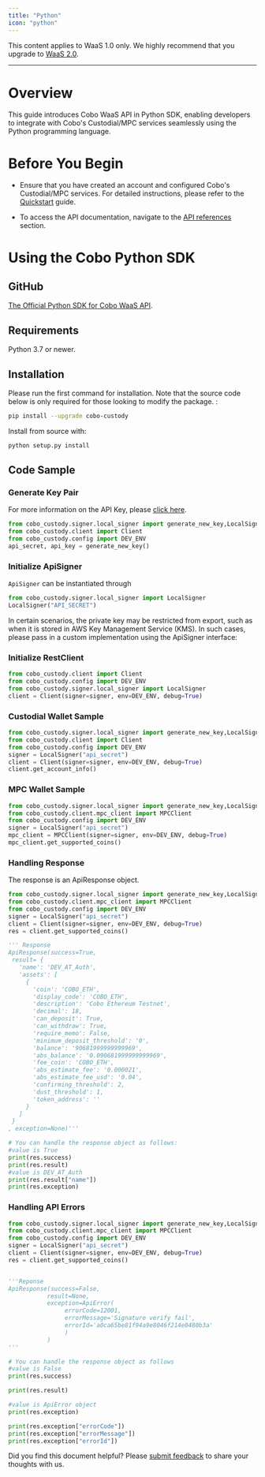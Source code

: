```yaml
---
title: "Python"
icon: "python"
---
```

<Note>This content applies to WaaS 1.0 only. We highly recommend that you upgrade to [WaaS 2.0](https://www.cobo.com/developers/v2/guides/overview/introduction).</Note>


***
# Overview
This guide introduces Cobo WaaS API in Python SDK, enabling developers to integrate with Cobo's Custodial/MPC services seamlessly using the Python programming language.


# Before You Begin
- Ensure that you have created an account and configured Cobo's Custodial/MPC services.
For detailed instructions, please refer to the [Quickstart](https://www.cobo.com/developers/get-started/overview/quickstart) guide.

- To access the API documentation, navigate to the [API references](https://www.cobo.com/developers/api-references/overview/) section.



# Using the Cobo Python SDK


## GitHub
[The Official Python SDK for Cobo WaaS API](https://github.com/CoboGlobal/cobo-python-api).




## Requirements
Python 3.7 or newer.


## Installation
Please run the first command for installation. Note that the source code below is only required for those looking to modify the package.
:


```sh
pip install --upgrade cobo-custody
```


Install from source with:


```sh
python setup.py install
```

## Code Sample

### Generate Key Pair
For more information on the API Key, please [click here](/v1/api-references/overview/authentication).


```python
from cobo_custody.signer.local_signer import generate_new_key,LocalSigner
from cobo_custody.client import Client
from cobo_custody.config import DEV_ENV
api_secret, api_key = generate_new_key()
```

### Initialize ApiSigner

`ApiSigner` can be instantiated through

```python
from cobo_custody.signer.local_signer import LocalSigner
LocalSigner("API_SECRET")
```

In certain scenarios, the private key may be restricted from export, such as when it is stored in AWS Key Management Service (KMS).
In such cases, please pass in a custom implementation using the ApiSigner interface:

### Initialize RestClient

```python
from cobo_custody.client import Client
from cobo_custody.config import DEV_ENV
from cobo_custody.signer.local_signer import LocalSigner
client = Client(signer=signer, env=DEV_ENV, debug=True)
```


### Custodial Wallet Sample
```python
from cobo_custody.signer.local_signer import generate_new_key,LocalSigner
from cobo_custody.client import Client
from cobo_custody.config import DEV_ENV
signer = LocalSigner("api_secret")
client = Client(signer=signer, env=DEV_ENV, debug=True)
client.get_account_info()
```


### MPC Wallet Sample
```python
from cobo_custody.signer.local_signer import generate_new_key,LocalSigner
from cobo_custody.client.mpc_client import MPCClient
from cobo_custody.config import DEV_ENV
signer = LocalSigner("api_secret")
mpc_client = MPCClient(signer=signer, env=DEV_ENV, debug=True)
mpc_client.get_supported_coins()
```


### Handling Response


The response is an ApiResponse object.
```python
from cobo_custody.signer.local_signer import generate_new_key,LocalSigner
from cobo_custody.client.mpc_client import MPCClient
from cobo_custody.config import DEV_ENV
signer = LocalSigner("api_secret")
client = Client(signer=signer, env=DEV_ENV, debug=True)
res = client.get_supported_coins()

''' Response
ApiResponse(success=True,
 result= {
   'name': 'DEV_AT_Auth',
   'assets': [
     {
       'coin': 'COBO_ETH',
       'display_code': 'COBO_ETH',
       'description': 'Cobo Ethereum Testnet',
       'decimal': 18,
       'can_deposit': True,
       'can_withdraw': True,
       'require_memo': False,
       'minimum_deposit_threshold': '0',
       'balance': '90681999999999969',
       'abs_balance': '0.090681999999999969',
       'fee_coin': 'COBO_ETH',
       'abs_estimate_fee': '0.000021',
       'abs_estimate_fee_usd': '0.04',
       'confirming_threshold': 2,
       'dust_threshold': 1,
       'token_address': ''
     }
   ]
 }
, exception=None)'''

# You can handle the response object as follows:
#value is True
print(res.success)
print(res.result)
#value is DEV_AT_Auth
print(res.result["name"])
print(res.exception)
```


### Handling API Errors
```python
from cobo_custody.signer.local_signer import generate_new_key,LocalSigner
from cobo_custody.client.mpc_client import MPCClient
from cobo_custody.config import DEV_ENV
signer = LocalSigner("api_secret")
client = Client(signer=signer, env=DEV_ENV, debug=True)
res = client.get_supported_coins()


'''Reponse
ApiResponse(success=False,
           result=None,
           exception=ApiError(
                errorCode=12001,
                errorMessage='Signature verify fail',
                errorId='a0ca65be81f94a9e8046f214e0480b3a'
                )
           )
'''

# You can handle the response object as follows
#value is False
print(res.success)

print(res.result)

#value is ApiError object
print(res.exception)

print(res.exception["errorCode"])
print(res.exception["errorMessage"])
print(res.exception["errorId"])
```
<Tip>Did you find this document helpful? Please [submit feedback](https://forms.zohopublic.com/cobo/form/DocumentFeedbackForm/formperma/QvLOhxJv1_JMsJ-1dleZ8Itb_7rzN-LtgvsDdxosoVI) to share your thoughts with us.</Tip>